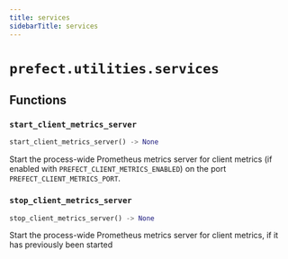 ```yaml
---
title: services
sidebarTitle: services
---
```


# `prefect.utilities.services`

## Functions

### `start_client_metrics_server` <sup><a href="https://github.com/prefecthq/prefect/blob/main/src/prefect/utilities/services.py#L162"><Icon icon="github" size="14" /></a></sup>

```python
start_client_metrics_server() -> None
```


Start the process-wide Prometheus metrics server for client metrics (if enabled
with `PREFECT_CLIENT_METRICS_ENABLED`) on the port `PREFECT_CLIENT_METRICS_PORT`.


### `stop_client_metrics_server` <sup><a href="https://github.com/prefecthq/prefect/blob/main/src/prefect/utilities/services.py#L177"><Icon icon="github" size="14" /></a></sup>

```python
stop_client_metrics_server() -> None
```


Start the process-wide Prometheus metrics server for client metrics, if it has
previously been started

